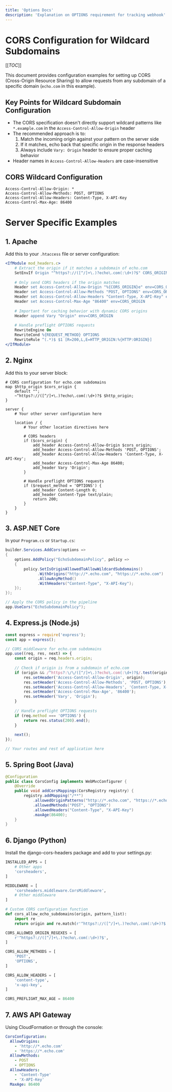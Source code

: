 ```yaml
---
title: 'Options Docs'
description: 'Explanation on OPTIONS requirement for tracking webhook'
---
```


# CORS Configuration for Wildcard Subdomains

[[_TOC_]]

This document provides configuration examples for setting up CORS (Cross-Origin Resource Sharing) to allow requests from any subdomain of a specific domain (`echo.com` in this example).

## Key Points for Wildcard Subdomain Configuration

- The CORS specification doesn't directly support wildcard patterns like `*.example.com` in the `Access-Control-Allow-Origin` header
- The recommended approach is to:
  1. Match the incoming origin against your pattern on the server side
  2. If it matches, echo back that specific origin in the response headers
  3. Always include `Vary: Origin` header to ensure proper caching behavior
- Header names in `Access-Control-Allow-Headers` are case-insensitive

## CORS Wildcard Configuration

```
Access-Control-Allow-Origin: *
Access-Control-Allow-Methods: POST, OPTIONS
Access-Control-Allow-Headers: Content-Type, X-API-Key
Access-Control-Max-Age: 86400
```

# Server Specific Examples

## 1. Apache

Add this to your `.htaccess` file or server configuration:

```apache
<IfModule mod_headers.c>
    # Extract the origin if it matches a subdomain of echo.com
    SetEnvIf Origin "^https?://([^/]+\.)?echo\.com(:\d+)?$" CORS_ORIGIN=$0
    
    # Only send CORS headers if the origin matches
    Header set Access-Control-Allow-Origin "%{CORS_ORIGIN}e" env=CORS_ORIGIN
    Header set Access-Control-Allow-Methods "POST, OPTIONS" env=CORS_ORIGIN
    Header set Access-Control-Allow-Headers "Content-Type, X-API-Key" env=CORS_ORIGIN
    Header set Access-Control-Max-Age "86400" env=CORS_ORIGIN
    
    # Important for caching behavior with dynamic CORS origins
    Header append Vary "Origin" env=CORS_ORIGIN
    
    # Handle preflight OPTIONS requests
    RewriteEngine On
    RewriteCond %{REQUEST_METHOD} OPTIONS
    RewriteRule ^(.*)$ $1 [R=200,L,E=HTTP_ORIGIN:%{HTTP:ORIGIN}]
</IfModule>
```

## 2. Nginx

Add this to your server block:

```nginx
# CORS configuration for echo.com subdomains
map $http_origin $cors_origin {
    default "";
    ~^https?://([^/]+\.)?echo\.com(:\d+)?$ $http_origin;
}

server {
    # Your other server configuration here
    
    location / {
        # Your other location directives here
        
        # CORS headers
        if ($cors_origin) {
            add_header Access-Control-Allow-Origin $cors_origin;
            add_header Access-Control-Allow-Methods 'POST, OPTIONS';
            add_header Access-Control-Allow-Headers 'Content-Type, X-API-Key';
            add_header Access-Control-Max-Age 86400;
            add_header Vary 'Origin';
        }
        
        # Handle preflight OPTIONS requests
        if ($request_method = 'OPTIONS') {
            add_header Content-Length 0;
            add_header Content-Type text/plain;
            return 200;
        }
    }
}
```

## 3. ASP.NET Core

In your `Program.cs` or `Startup.cs`:

```csharp
builder.Services.AddCors(options =>
{
    options.AddPolicy("EchoSubdomainPolicy", policy =>
    {
        policy.SetIsOriginAllowedToAllowWildcardSubdomains()
              .WithOrigins("http://*.echo.com", "https://*.echo.com")
              .AllowAnyMethod()
              .WithHeaders("Content-Type", "X-API-Key");
    });
});

// Apply the CORS policy in the pipeline
app.UseCors("EchoSubdomainPolicy");
```

## 4. Express.js (Node.js)

```javascript
const express = require('express');
const app = express();

// CORS middleware for echo.com subdomains
app.use((req, res, next) => {
    const origin = req.headers.origin;
    
    // Check if origin is from a subdomain of echo.com
    if (origin && /^https?:\/\/([^/]+\.)?echo\.com(:\d+)?$/.test(origin)) {
        res.setHeader('Access-Control-Allow-Origin', origin);
        res.setHeader('Access-Control-Allow-Methods', 'POST, OPTIONS');
        res.setHeader('Access-Control-Allow-Headers', 'Content-Type, X-API-Key');
        res.setHeader('Access-Control-Max-Age', '86400');
        res.setHeader('Vary', 'Origin');
    }
    
    // Handle preflight OPTIONS requests
    if (req.method === 'OPTIONS') {
        return res.status(200).end();
    }
    
    next();
});

// Your routes and rest of application here
```

## 5. Spring Boot (Java)

```java
@Configuration
public class CorsConfig implements WebMvcConfigurer {
    @Override
    public void addCorsMappings(CorsRegistry registry) {
        registry.addMapping("/**")
            .allowedOriginPatterns("http://*.echo.com", "https://*.echo.com")
            .allowedMethods("POST", "OPTIONS")
            .allowedHeaders("Content-Type", "X-API-Key")
            .maxAge(86400);
    }
}
```

## 6. Django (Python)

Install the django-cors-headers package and add to your settings.py:

```python
INSTALLED_APPS = [
    # Other apps
    'corsheaders',
]

MIDDLEWARE = [
    'corsheaders.middleware.CorsMiddleware',
    # Other middleware
]

# Custom CORS configuration function
def cors_allow_echo_subdomains(origin, pattern_list):
    import re
    return origin and re.match(r'^https?://([^/]+\.)?echo\.com(:\d+)?$', origin)

CORS_ALLOWED_ORIGIN_REGEXES = [
    r'^https?://([^/]+\.)?echo\.com(:\d+)?$',
]

CORS_ALLOW_METHODS = [
    'POST',
    'OPTIONS',
]

CORS_ALLOW_HEADERS = [
    'content-type',
    'x-api-key',
]

CORS_PREFLIGHT_MAX_AGE = 86400
```

## 7. AWS API Gateway

Using CloudFormation or through the console:

```yaml
CorsConfiguration:
  AllowOrigins:
    - 'http://*.echo.com'
    - 'https://*.echo.com'
  AllowMethods:
    - POST
    - OPTIONS
  AllowHeaders:
    - 'Content-Type'
    - 'X-API-Key'
  MaxAge: 86400
```

